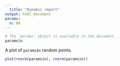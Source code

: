 ```yaml
---
  title: "Dynamic report"
output: html_document
params:
  n: NA
---
```

  
  ```r
# The `params` object is available in the document.
params$n
```

A plot of `params$n` random points.

```r
plot(rnorm(params$n), rnorm(params$n))
```